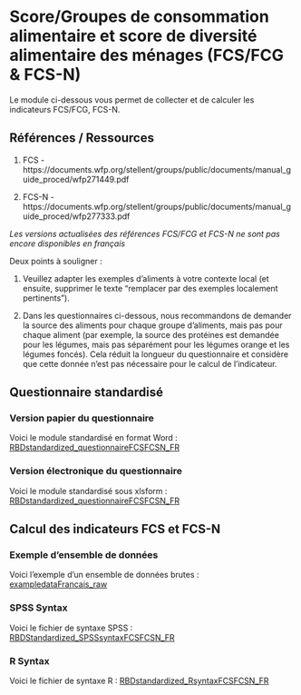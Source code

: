 # Score/Groupes de consommation alimentaire et score de diversité alimentaire des ménages (FCS/FCG & FCS-N)

Le module ci-dessous vous permet de collecter et de calculer les indicateurs FCS/FCG, FCS-N.

## Références / Ressources

1.  FCS - https://documents.wfp.org/stellent/groups/public/documents/manual_guide_proced/wfp271449.pdf

2.  FCS-N - https://documents.wfp.org/stellent/groups/public/documents/manual_guide_proced/wfp277333.pdf

*Les versions actualisées des références FCS/FCG et FCS-N ne sont pas encore disponibles en français*

Deux points à souligner :

1. Veuillez adapter les exemples d'aliments à votre contexte local (et ensuite, supprimer le texte "remplacer par des exemples localement pertinents"). 

2. Dans les questionnaires ci-dessous, nous recommandons de demander la source des aliments pour chaque groupe d'aliments, mais pas pour chaque aliment (par exemple, la source des protéines est demandée pour les légumes, mais pas séparément pour les légumes orange et les légumes foncés).  Cela réduit la longueur du questionnaire et considère que cette donnée n'est pas nécessaire pour le calcul de l'indicateur.


## Questionnaire standardisé

### Version papier du questionnaire

Voici le module standardisé en format Word :
[RBDstandardized_questionnaireFCSFCSN_FR](https://github.com/WFP-VAM/RBD_Resilience_guide_FR/blob/main/questionnaires/RBDstandardized_questionnaireFCSFCSN_FR.docx?raw=true) 

### Version électronique du questionnaire

Voici le module standardisé sous xlsform :
[RBDstandardized_questionnaireFCSFCSN_FR](https://github.com/WFP-VAM/RBD_Resilience_guide_FR/blob/main/questionnaires/RBDstandardized_questionnaireFCSFCSN_FR.xlsx?raw=true)

## Calcul des indicateurs FCS et FCS-N  

### Exemple d'ensemble de données

Voici l'exemple d'un ensemble de données brutes :  
[exampledataFrancais_raw](https://github.com/WFP-VAM/RBD_Resilience_guide_FR/blob/main/example_datasets/exampledataFrancais_raw.sav?raw=true)  

### SPSS Syntax

Voici le fichier de syntaxe SPSS : 
[RBDStandardized_SPSSsyntaxFCSFCSN_FR](https://github.com/WFP-VAM/RBD_Resilience_guide_FR/blob/main/syntax/RBDStandardized_SPSSsyntaxFCSFCSN_FR.sps) 

### R Syntax

Voici le fichier de syntaxe R : 
[RBDstandardized_RsyntaxFCSFCSN_FR](https://github.com/WFP-VAM/RBD_Resilience_guide_FR/blob/main/syntax/RBDstandardized_RsyntaxFCSFCSN_FR.R) 


